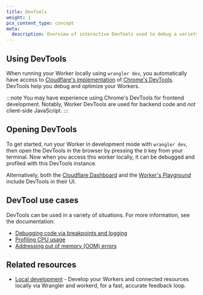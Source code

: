 ```yaml
---
title: DevTools
weight: 1
pcx_content_type: concept
meta:
  description: Overview of interactive DevTools used to debug a variety of situations
---
```


## Using DevTools

When running your Worker locally using `wrangler dev`, you automatically have access to [Cloudflare's implementation](https://github.com/cloudflare/workers-sdk/tree/main/packages/chrome-devtools-patches) of [Chrome's DevTools](https://developer.chrome.com/docs/devtools/overview).
DevTools help you debug and optimize your Workers.

:::note
You may have experience using Chrome's DevTools for frontend development. Notably, Worker DevTools are used for backend code and _not_ client-side JavaScript.
:::

## Opening DevTools

To get started, run your Worker in development mode with `wrangler dev`, then open the DevTools in the browser by pressing the `D` key from your terminal. Now when you access this worker locally, it can be debugged and profiled with this DevTools instance.

Alternatively, both the [Cloudflare Dashboard](https://dash.cloudflare.com/) and the [Worker's Playground](https://workers.cloudflare.com/playground) include DevTools in their UI.

## DevTool use cases

DevTools can be used in a variety of situations. For more information, see the documentation:

- [Debugging code via breakpoints and logging](/workers/observability/dev-tools/breakpoints/)
- [Profiling CPU usage](/workers/observability/dev-tools/cpu-usage/)
- [Addressing out of memory (OOM) errors](/workers/observability/dev-tools/memory-usage/)

## Related resources

- [Local development](/workers/local-development/) - Develop your Workers and connected resources locally via Wrangler and workerd, for a fast, accurate feedback loop.
